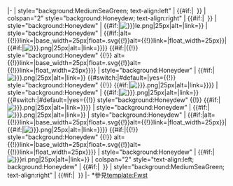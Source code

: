 <includeonly>|-
| style="background:MediumSeaGreen; text-align:left" | {{#if:{{{6|}}}|<span style="visibility:hidden">&nbsp;</span>{{Taiwan Highway IC|{{{5|}}}|{{{6|}}}|{{PAGENAME}}}}<span style="visibility:hidden">&nbsp;</span>}}
| colspan="2" style="background:Honeydew; text-align:right" | {{#if:{{{1|}}}|<span style="visibility:hidden">&nbsp;</span>{{{1|}}}<span style="visibility:hidden">&nbsp;</span>}}
| style="background:Honeydew" | {{#if:{{{2|}}}|[[File:Freeway{{{2|}}}le.png|25px|alt=|link=]]}}
| style="background:Honeydew" | {{#if:{{{3|}}}|{{Superimpose|base=Freeway{{{2|}}}.png{{!}}alt={{!}}link=|base_width=25px|float={{{3|}}}.svg{{!}}alt={{!}}link=|float_width=25px}}|{{#if:{{{2|}}}|[[File:Freeway{{{2|}}}.png|25px|alt=|link=]]}}}}
{{#if:{{{iconl2|}}}|{{!}} style="background:Honeydew" {{!}} {{Superimpose|base=Freeway{{{2|}}}.png{{!}}alt={{!}}link=|base_width=25px|float={{{iconl2|}}}.svg{{!}}alt={{!}}link=|float_width=25px}}}}
| style="background:Honeydew" | {{#if:{{{2|}}}|[[File:Freeway{{{2|}}}.png|25px|alt=|link=]]}}
{{#switch:{{{long}}}|#default=|yes={{!}} style="background:Honeydew" {{!}} {{#if:{{{2|}}}|[[File:Freeway{{{2|}}}.png|25px|alt=|link=]]}}}}
| style="background:Honeydew" | {{#if:{{{4|}}}|[[File:FreewayIC{{{4|}}}.png|25px|alt=|link=]]}}
{{#switch:{{{long}}}|#default=|yes={{!}} style="background:Honeydew" {{!}} {{#if:{{{7|}}}|[[File:Freeway{{{7|}}}.png|25px|alt=|link=]]}}}}
| style="background:Honeydew" | {{#if:{{{7|}}}|[[File:Freeway{{{7|}}}.png|25px|alt=|link=]]}}
| style="background:Honeydew" | {{#if:{{{8|}}}|{{Superimpose|base=Freeway{{{7|}}}.png{{!}}alt={{!}}link=|base_width=25px|float={{{8|}}}.svg{{!}}alt={{!}}link=|float_width=25px}}|{{#if:{{{7|}}}|[[File:Freeway{{{7|}}}.png|25px|alt=|link=]]}}}}
{{#if:{{{iconr2|}}}|{{!}} style="background:Honeydew" {{!}} {{Superimpose|base=Freeway{{{7|}}}.png{{!}}alt={{!}}link=|base_width=25px|float={{{iconr2|}}}.svg{{!}}alt={{!}}link=|float_width=25px}}}}
| style="background:Honeydew" | {{#if:{{{7|}}}|[[File:Freeway{{{7|}}}ri.png|25px|alt=|link=]]}}
| colspan="2" style="text-align:left; background:Honeydew" | {{#if:{{{9|}}}|<span style="visibility:hidden">&nbsp;</span>{{{9|}}}<span style="visibility:hidden">&nbsp;</span>}}
| style="background:MediumSeaGreen; text-align:right" | {{#if:{{{11|}}}|<span style="visibility:hidden">&nbsp;</span>{{Taiwan Highway IC|{{{10|}}}|{{{11|}}}|{{PAGENAME}}}}<span style="visibility:hidden">&nbsp;</span>}}
|-</includeonly>
<noinclude>*參見[[template:Fwst]]</noinclude>